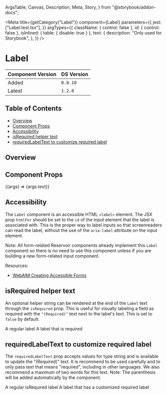   ArgsTable,
  Canvas,
  Description,
  Meta,
  Story,
} from "@storybook/addon-docs";


<Meta
  title={getCategory("Label")}
  component={Label}
  parameters={{
    jest: ["Label.test.tsx"],
  }}
  argTypes={{
    className: { control: false },
    id: { control: false },
    isInlined: { table: { disable: true } },
    text: {
      description: "Only used for Storybook",
    },
  }}
/>

# Label

| Component Version | DS Version |
| ----------------- | ---------- |
| Added             | `0.0.10`   |
| Latest            | `1.2.0`    |

## Table of Contents

- [Overview](#overview)
- [Component Props](#component-props)
- [Accessibility](#accessibility)
- [isRequired helper text](#isrequired-helper-text)
- [requiredLabelText to customize required label](#requiredlabeltext-to-customize-required-label)

## Overview

<Description of={Label} />

## Component Props

<Canvas>
  <Story
    name="Label with Controls"
    args={{
      className: undefined,
      htmlFor: "id-of-input-element",
      id: "label-id",
      isRequired: false,
      text: "A label for a villager.",
    }}
  >
    {(args) => <Label {...args}>{args.text}</Label>}
  </Story>
</Canvas>

<ArgsTable story="Label with Controls" />

## Accessibility

The `Label` component is an accessible HTML `<label>` element. The JSX prop
`htmlFor` should be set to the `id` of the input element that the label is
associated with. This is the proper way to label inputs so that screenreaders
can read the label, without the use of the `aria-label` attribute on the input
element.

Note: All form-related Reservoir components already implement this `Label`
component so there is no need to use this component unless if you are building
a new form-related input component.

Resources:

- [WebAIM Creating Accessible Forms](https://webaim.org/techniques/forms/advanced)

## isRequired helper text

An optional helper string can be rendered at the end of the `Label` text through
the `isRequired` prop. This is useful for visually labeling a field as required
with the `"(Required)"` text next to the label's text. This is set to `false`
by default.

<Canvas>
  <Story name="isRequired helper text">
    <VStack>
      <Label htmlFor="label-id1" id="regular">
        A regular label
      </Label>
      <Label htmlFor="label-id2" id="required" isRequired>
        A label that is required
      </Label>
    </VStack>
  </Story>
</Canvas>

## requiredLabelText to customize required label

The `requiredLabelText` prop accepts values for type string and is available to update the "(Required)" text.
It is recommend to be used carefully and to only pass text that means "required", including in other languages.
We also recommend a maximum of two words for this text.
Note: The parenthesis will be added automatically by the component.

<Canvas>
  <Story name="requiredLabelText">
    <VStack>
      <Label htmlFor="label-id1" id="regular" isRequired>
        A regular isRequired label
      </Label>
      <Label
        htmlFor="label-id2"
        id="required"
        isRequired
        requiredLabelText="Obligatoire"
      >
        A label that has a customized required label
      </Label>
    </VStack>
  </Story>
</Canvas>
